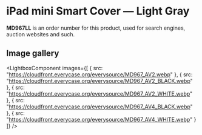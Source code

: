 
# iPad mini Smart Cover — Light Gray

<Callout type='info' emoji='👉🏻'>**MD967LL** is an order number for this product, used for search engines, auction websites and such.</Callout>

## Image gallery

<LightboxComponent
    images={[
      {
        src: "https://cloudfront.everycase.org/everysource/MD967_AV2.webp"
      },
      {
        src: "https://cloudfront.everycase.org/everysource/MD967_AV2_BLACK.webp"
      },
      {
        src: "https://cloudfront.everycase.org/everysource/MD967_AV2_WHITE.webp"
      },
      {
        src: "https://cloudfront.everycase.org/everysource/MD967_AV4_BLACK.webp"
      },
      {
        src: "https://cloudfront.everycase.org/everysource/MD967_AV4_WHITE.webp"
      }
    ]}
  />
